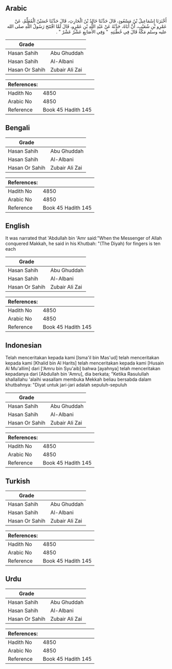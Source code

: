## Arabic


<div dir="rtl" lang="ar" style={{fontSize:'larger',backgroundColor:'#f8f9fa',padding:20}}>
أَخْبَرَنَا إِسْمَاعِيلُ بْنُ مَسْعُودٍ، قَالَ حَدَّثَنَا خَالِدُ بْنُ الْحَارِثِ، قَالَ حَدَّثَنَا حُسَيْنٌ الْمُعَلِّمُ، عَنْ عَمْرِو بْنِ شُعَيْبٍ، أَنَّ أَبَاهُ، حَدَّثَهُ عَنْ عَبْدِ اللَّهِ بْنِ عَمْرٍو، قَالَ لَمَّا افْتَتَحَ رَسُولُ اللَّهِ صلى الله عليه وسلم مَكَّةَ قَالَ فِي خُطْبَتِهِ ‏ "‏ وَفِي الأَصَابِعِ عَشْرٌ عَشْرٌ ‏"‏ ‏.‏
</div>
<div style={{backgroundColor:'#f8f9fa',padding:20, marginBottom: 10}}><table> <thead> <tr> <th>Grade</th> <th></th> </tr> </thead> <tbody> <tr><td>Hasan Sahih</td><td>Abu Ghuddah</td></tr><tr><td>Hasan Sahih</td><td>Al-Albani</td></tr><tr><td>Hasan Or Sahih</td><td>Zubair Ali Zai</td></tr></tbody></table><table> <thead> <tr> <th>References:</th> <th></th> </tr> </thead> <tbody><tr><td>Hadith No</td><td>4850</td></tr><tr><td>Arabic No</td><td>4850</td></tr><tr><td>Reference</td><td>Book 45 Hadith 145</td></tr></tbody></table></div>

## Bengali


<div dir="ltr" lang="bn" style={{fontSize:'larger',backgroundColor:'#f8f9fa',padding:20}}>

</div>
<div style={{backgroundColor:'#f8f9fa',padding:20, marginBottom: 10}}><table> <thead> <tr> <th>Grade</th> <th></th> </tr> </thead> <tbody> <tr><td>Hasan Sahih</td><td>Abu Ghuddah</td></tr><tr><td>Hasan Sahih</td><td>Al-Albani</td></tr><tr><td>Hasan Or Sahih</td><td>Zubair Ali Zai</td></tr></tbody></table><table> <thead> <tr> <th>References:</th> <th></th> </tr> </thead> <tbody><tr><td>Hadith No</td><td>4850</td></tr><tr><td>Arabic No</td><td>4850</td></tr><tr><td>Reference</td><td>Book 45 Hadith 145</td></tr></tbody></table></div>

## English


<div dir="ltr" lang="en" style={{fontSize:'larger',backgroundColor:'#f8f9fa',padding:20}}>
It was narrated that 'Abdullah bin 'Amr said:"When the Messenger of Allah conquered Makkah, he said in his Khutbah: "(The Diyah) for fingers is ten each
</div>
<div style={{backgroundColor:'#f8f9fa',padding:20, marginBottom: 10}}><table> <thead> <tr> <th>Grade</th> <th></th> </tr> </thead> <tbody> <tr><td>Hasan Sahih</td><td>Abu Ghuddah</td></tr><tr><td>Hasan Sahih</td><td>Al-Albani</td></tr><tr><td>Hasan Or Sahih</td><td>Zubair Ali Zai</td></tr></tbody></table><table> <thead> <tr> <th>References:</th> <th></th> </tr> </thead> <tbody><tr><td>Hadith No</td><td>4850</td></tr><tr><td>Arabic No</td><td>4850</td></tr><tr><td>Reference</td><td>Book 45 Hadith 145</td></tr></tbody></table></div>

## Indonesian


<div dir="ltr" lang="id" style={{fontSize:'larger',backgroundColor:'#f8f9fa',padding:20}}>
Telah menceritakan kepada kami [Isma'il bin Mas'ud] telah menceritakan kepada kami [Khalid bin Al Harits] telah menceritakan kepada kami [Husain Al Mu'allim] dari ['Amru bin Syu'aib] bahwa [ayahnya] telah menceritakan kepadanya dari [Abdullah bin 'Amru], dia berkata; "Ketika Rasulullah shallallahu 'alaihi wasallam membuka Mekkah beliau bersabda dalam khutbahnya: "Diyat untuk jari-jari adalah sepuluh-sepuluh
</div>
<div style={{backgroundColor:'#f8f9fa',padding:20, marginBottom: 10}}><table> <thead> <tr> <th>Grade</th> <th></th> </tr> </thead> <tbody> <tr><td>Hasan Sahih</td><td>Abu Ghuddah</td></tr><tr><td>Hasan Sahih</td><td>Al-Albani</td></tr><tr><td>Hasan Or Sahih</td><td>Zubair Ali Zai</td></tr></tbody></table><table> <thead> <tr> <th>References:</th> <th></th> </tr> </thead> <tbody><tr><td>Hadith No</td><td>4850</td></tr><tr><td>Arabic No</td><td>4850</td></tr><tr><td>Reference</td><td>Book 45 Hadith 145</td></tr></tbody></table></div>

## Turkish


<div dir="ltr" lang="tr" style={{fontSize:'larger',backgroundColor:'#f8f9fa',padding:20}}>

</div>
<div style={{backgroundColor:'#f8f9fa',padding:20, marginBottom: 10}}><table> <thead> <tr> <th>Grade</th> <th></th> </tr> </thead> <tbody> <tr><td>Hasan Sahih</td><td>Abu Ghuddah</td></tr><tr><td>Hasan Sahih</td><td>Al-Albani</td></tr><tr><td>Hasan Or Sahih</td><td>Zubair Ali Zai</td></tr></tbody></table><table> <thead> <tr> <th>References:</th> <th></th> </tr> </thead> <tbody><tr><td>Hadith No</td><td>4850</td></tr><tr><td>Arabic No</td><td>4850</td></tr><tr><td>Reference</td><td>Book 45 Hadith 145</td></tr></tbody></table></div>

## Urdu


<div dir="rtl" lang="ur" style={{fontSize:'larger',backgroundColor:'#f8f9fa',padding:20}}>

</div>
<div style={{backgroundColor:'#f8f9fa',padding:20, marginBottom: 10}}><table> <thead> <tr> <th>Grade</th> <th></th> </tr> </thead> <tbody> <tr><td>Hasan Sahih</td><td>Abu Ghuddah</td></tr><tr><td>Hasan Sahih</td><td>Al-Albani</td></tr><tr><td>Hasan Or Sahih</td><td>Zubair Ali Zai</td></tr></tbody></table><table> <thead> <tr> <th>References:</th> <th></th> </tr> </thead> <tbody><tr><td>Hadith No</td><td>4850</td></tr><tr><td>Arabic No</td><td>4850</td></tr><tr><td>Reference</td><td>Book 45 Hadith 145</td></tr></tbody></table></div>